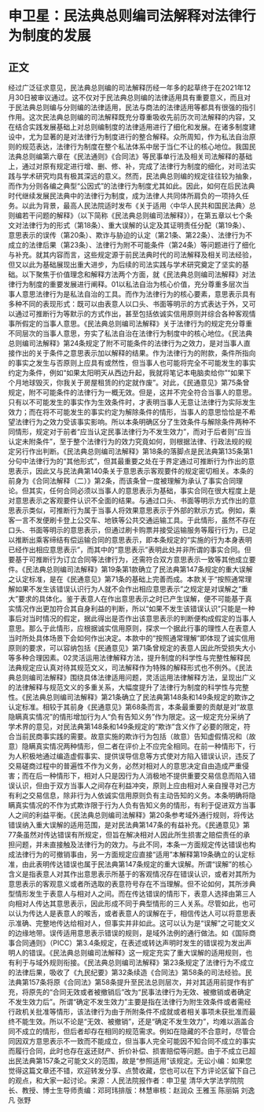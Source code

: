 # 申卫星：民法典总则编司法解释对法律行为制度的发展
## 正文
经过广泛征求意见，民法典总则编的司法解释历经一年多的起草终于在2021年12月30日被审议通过。这不仅对于民法典总则编的法律适用具有重要意义，而且对于民法典总则编与分则编的法律适用，民法与商法的法律适用等都具有很强的指引作用。这次民法典总则编的司法解释既充分尊重吸收先前历次司法解释的内容，又在结合实践发展基础上对总则编制度的法律适用进行了细化和发展。在诸多制度建设中，尤为显著的是对法律行为制度进行的整合解释。众所周知，作为私法自治原则的规范表达，法律行为制度在整个私法体系中居于当仁不让的核心地位。我国民法典总则编第六章在《民法通则》《合同法》等民事单行法及相关司法解释的基础上，通过对原有规定进行增、删、修、补，完成了法律行为制度的细化，对司法实践与学术研究均具有极其深远的意义。然而，民法典总则编的规定往往较为抽象，而作为分则各编之典型“公因式”的法律行为制度尤其如此。因此，如何在后民法典时代继续发展民法典中的法律行为制度，成为法律人共同体所肩负的一项持久任务。以此为背景，最高人民法院适时发布《关于适用〈中华人民共和国民法典〉总则编若干问题的解释》（以下简称《民法典总则编司法解释》），在第五章以七个条文对法律行为的形式（第18条）、重大误解的认定及其证明责任分配（第19条）、意思表示的误传（第20条）、欺诈与胁迫的认定（第21条、第22条）、法律行为不成立的法律后果（第23条）、法律行为附不可能条件（第24条）等问题进行了细化与补充。就其内容而言，这些规定源于前民法典时代的司法解释及相关司法经验，但又以此为基础展现出重大进步，为后续的司法实践与学术研究奠定了坚实的基础。以下聚焦于价值理念和解释方法两个方面，就《民法典总则编司法解释》对法律行为制度的重要发展进行阐释。01以私法自治为核心价值，充分尊重多层次当事人意思法律行为是私法自治的工具。而作为法律行为的核心要素，意思表示具有多种不同的表现形式：既可以由表意人以口头、书面等明示的方式表达于外，又可以通过可推断行为等默示的方式作出，甚至包括依诚实信用原则并综合各种客观情事所假定的当事人意思。《民法典总则编司法解释》关于法律行为的规定充分尊重不同层次的当事人意思，夯实了私法自治在法律行为制度中的核心地位。《民法典总则编司法解释》第24条规定了附不可能条件的法律行为之效力，是对当事人直接作出的关于条件之意思表示加以解释的结果。作为法律行为的附款，条件所指向的事实之发生与否原则上应具有或然性，但当事人也可能将完全不可能发生的事实约定为条件，例如“如果太阳明天从西边升起，我就将笔记本电脑卖给你”“如果下个月地球毁灭，你我关于房屋租赁的约定就作废”。对此，《民通意见》第75条曾规定，附不可能条件的法律行为一概无效。但是，这并不完全符合当事人的意思。只有以不可能发生的事实作为生效条件时，才表明当事人无意让法律行为实际发生效力；而在将不可能发生的事实约定为解除条件的情形，当事人的意思恰恰是不希望法律行为之效力受该事实影响。所以本条明确区分了生效条件与解除条件两种不同情形，规定对于前者“应当认定民事法律行为不发生效力”，而对于后者则“应当认定未附条件”，至于整个法律行为的效力究竟如何，则根据法律、行政法规的规定另行作出判断。《民法典总则编司法解释》第18条的落脚点是民法典第135条第1分句中法律行为的“其他形式”，但其最重要之处在于界定通过可推断行为作出的意思表示，因此又与民法典第140条关于意思表示客观要件的规定密切相关。本条的前身为《合同法解释（二）》第2条，而该条曾一度被理解为承认了事实合同理论。但其实，任何合同必须以当事人的意思表示为基础，事实合同在很大程度上是对意思表示之客观要件认识不全面的结果。与通过口头、书面等明示方式作出的意思表示类似，可推断行为属于当事人将效果意思表示于外部的默示方式。例如，乘客一言不发便刷卡登上公交车、地铁等公共交通运输工具。于此情形，虽然不存在口头、书面等明示的意思表示，但通过刷卡购票并接受运输服务等履行行为，已足以推断出乘客缔结有偿运输合同的意思表示，即本条规定的“实施的行为本身表明已经作出相应意思表示”，而其中的“意思表示”表明此处并非所谓的事实合同。但要基于可推断行为订立合同等法律行为，还需符合双方意思表示一致等其他成立要件。《民法典总则编司法解释》第19条第1款确立了民法典第147条规定的重大误解之认定标准，是在《民通意见》第71条的基础上完善而成。本款关于“按照通常理解如果不发生该错误认识行为人就不会作出相应意思表示”之规定是对误解之“重大”要求的具体化。鉴于表意人在作出意思表示之时已产生误解，便不可能基于真实情况作出更加符合其自身利益的判断，所以“如果不发生该错误认识”只能是一种事后对当时情况的假定，据此得出是否作出该意思表示的判断便构成假定的当事人意思。那么于此情形，应根据诚实信用原则，探求一个据此行事的理性人在表意人当时所处具体场景下会如何作出决定。本款中的“按照通常理解”即体现了诚实信用原则的要求，可以容纳包括《民通意见》第71条曾规定的表意人因此所受损失大小等多种合理因素。02灵活运用法律解释方法，提升制度的科学性与完整性解释民法典规定应认真对待其规范文义，司法解释作为特殊的解释形式也不例外。《民法典总则编司法解释》围绕具体法律适用问题，灵活运用法律解释方法，呈现出广义的法律解释与规范文义的多重关系，大幅度提升了法律行为制度的科学性与完整性。《民法典总则编司法解释》第21条确立了民法典第148条和149条规定的欺诈之认定标准。相较于其前身《民通意见》第68条而言，本条最重要的贡献是对“故意隐瞒真实情况”的情形增加行为人“负有告知义务”作为限定。这一规定充分采纳了学术界的意见，对民法典第148条和149条规定的“欺诈”含义作了必要的限定，符合当前民商事实践的需要。故意实施的欺诈行为包括（故意）告知虚假情况和（故意）隐瞒真实情况两种情形，但二者在评价上不应完全相同。在前一种情形下，行为人积极地通过编造虚假事实、提供误导信息等方式使对方陷入错误认识，违反了交易磋商过程中的普遍性不作为义务，必然对相对人的意思决定自由造成严重侵害；而在后一种情形下，相对人只是因行为人消极地不提供重要交易信息而陷入错误认识，但由于双方当事人之间存在利益冲突，原则上应由相对人亲自搜寻对己方有利之交易信息，除非行为人依诚实信用原则负有主动告知的义务。本条明确将隐瞒真实情况的不作为式欺诈限于行为人负有告知义务的情形，有利于促进双方当事人之间的利益平衡。《民法典总则编司法解释》第20条参考域外通行规则，将传达错误纳入重大误解的适用范围，是对民法典第147条的有益补充。《民通意见》第77条虽然对传达错误有所规定，但旨在解决相对人因此所生损害之赔偿责任的承担问题，并未直接触及法律行为的效力。与此不同，本条一方面规定传达错误也构成法律行为的可撤销事由，另一方面规定应直接“适用”本解释第19条确立的认定标准，由此表明传达错误也属于民法典第147条规定的重大误解。所谓“误解”的核心含义是指表意人对其作出意思表示所基于的客观情况存在错误认识，或者对其所为意思表示的客观意义或者所选取的表意符号存在不当理解。但不论如何，其所涉典型情形发生于表意人与相对人之间。而在传达错误的情形下，表意人选择由第三人向相对人传达其意思表示，因此形成不同于典型情形的三人关系。尽管如此，也可以认为传达人是表意人的喉舌，或者表意人的误解在于，相信传达人可以将意思表示准确、完整地传达给相对人，但事实并非如此。这可以认为是“误解”之可能文义的边缘地带。误传适用意思表示错误的规则，是域外法例的通行做法。如《国际商事合同通则》（PICC）第3.4条规定，在表述或转达声明时发生的错误视为发出声明人的错误。《民法典总则编司法解释》这一规定充实了重大误解的适用规则，也有利于与域外规则衔接。《民法典总则编司法解释》第23条规定了法律行为不成立的法律后果，吸收了《九民纪要》第32条续造《合同法》第58条的司法经验。民法典第157条将原《合同法》第58条提升至民法总则层次，并对其适用前提作有扩充，将原先的“合同无效或者被撤销后”改为“民事法律行为无效、被撤销或者确定不发生效力后”。所谓“确定不发生效力”主要是指在法律行为附生效条件或者需经行政机关批准等情形，该法律行为由于所附条件不成就或者相关事项未获批准而最终不能生效。所以不论是“无效、被撤销”，还是“确定不发生效力”，均难以涵盖合同不成立的情形，但后者却存在相同的规范需求。例如在隐藏的不合意时，尽管合同因双方意思表示不一致而不能成立，但当事人完全可能因不知合同不成立的事实而履行合同，此时也存在返还财产、折价补偿、损害赔偿等问题。由于不成立已超出民法典第157条之可能文义的范围，故是“参照适用”该规定。无讼小编：如果您觉得这篇文章还不错，欢迎转发分享、点赞收藏，您也可以在下方评论区留下自己的观点，和大家一起讨论。来源：人民法院报作者：申卫星 清华大学法学院院长、教授、博士生导师责编：邓珂玮排版：林慧审核：赵润众 王雅玉 陈丽娟 刘逸凡 张野
